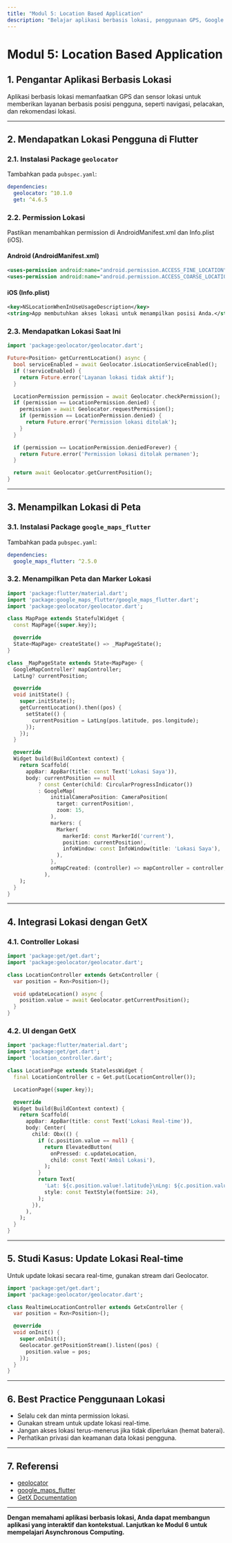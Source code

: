 ```yaml
---
title: "Modul 5: Location Based Application"
description: "Belajar aplikasi berbasis lokasi, penggunaan GPS, Google Maps, dan update lokasi real-time di Flutter."
---
```


# Modul 5: Location Based Application

## 1. Pengantar Aplikasi Berbasis Lokasi

Aplikasi berbasis lokasi memanfaatkan GPS dan sensor lokasi untuk memberikan layanan berbasis posisi pengguna, seperti navigasi, pelacakan, dan rekomendasi lokasi.

---

## 2. Mendapatkan Lokasi Pengguna di Flutter

### 2.1. Instalasi Package `geolocator`

Tambahkan pada `pubspec.yaml`:

```yaml
dependencies:
  geolocator: ^10.1.0
  get: ^4.6.5
```

### 2.2. Permission Lokasi

Pastikan menambahkan permission di AndroidManifest.xml dan Info.plist (iOS).

#### Android (AndroidManifest.xml)

```xml
<uses-permission android:name="android.permission.ACCESS_FINE_LOCATION"/>
<uses-permission android:name="android.permission.ACCESS_COARSE_LOCATION"/>
```

#### iOS (Info.plist)

```xml
<key>NSLocationWhenInUseUsageDescription</key>
<string>App membutuhkan akses lokasi untuk menampilkan posisi Anda.</string>
```

### 2.3. Mendapatkan Lokasi Saat Ini

```dart
import 'package:geolocator/geolocator.dart';

Future<Position> getCurrentLocation() async {
  bool serviceEnabled = await Geolocator.isLocationServiceEnabled();
  if (!serviceEnabled) {
    return Future.error('Layanan lokasi tidak aktif');
  }

  LocationPermission permission = await Geolocator.checkPermission();
  if (permission == LocationPermission.denied) {
    permission = await Geolocator.requestPermission();
    if (permission == LocationPermission.denied) {
      return Future.error('Permission lokasi ditolak');
    }
  }

  if (permission == LocationPermission.deniedForever) {
    return Future.error('Permission lokasi ditolak permanen');
  }

  return await Geolocator.getCurrentPosition();
}
```

---

## 3. Menampilkan Lokasi di Peta

### 3.1. Instalasi Package `google_maps_flutter`

Tambahkan pada `pubspec.yaml`:

```yaml
dependencies:
  google_maps_flutter: ^2.5.0
```

### 3.2. Menampilkan Peta dan Marker Lokasi

```dart
import 'package:flutter/material.dart';
import 'package:google_maps_flutter/google_maps_flutter.dart';
import 'package:geolocator/geolocator.dart';

class MapPage extends StatefulWidget {
  const MapPage({super.key});

  @override
  State<MapPage> createState() => _MapPageState();
}

class _MapPageState extends State<MapPage> {
  GoogleMapController? mapController;
  LatLng? currentPosition;

  @override
  void initState() {
    super.initState();
    getCurrentLocation().then((pos) {
      setState(() {
        currentPosition = LatLng(pos.latitude, pos.longitude);
      });
    });
  }

  @override
  Widget build(BuildContext context) {
    return Scaffold(
      appBar: AppBar(title: const Text('Lokasi Saya')),
      body: currentPosition == null
          ? const Center(child: CircularProgressIndicator())
          : GoogleMap(
              initialCameraPosition: CameraPosition(
                target: currentPosition!,
                zoom: 15,
              ),
              markers: {
                Marker(
                  markerId: const MarkerId('current'),
                  position: currentPosition!,
                  infoWindow: const InfoWindow(title: 'Lokasi Saya'),
                ),
              },
              onMapCreated: (controller) => mapController = controller,
            ),
    );
  }
}
```

---

## 4. Integrasi Lokasi dengan GetX

### 4.1. Controller Lokasi

```dart
import 'package:get/get.dart';
import 'package:geolocator/geolocator.dart';

class LocationController extends GetxController {
  var position = Rxn<Position>();

  void updateLocation() async {
    position.value = await Geolocator.getCurrentPosition();
  }
}
```

### 4.2. UI dengan GetX

```dart
import 'package:flutter/material.dart';
import 'package:get/get.dart';
import 'location_controller.dart';

class LocationPage extends StatelessWidget {
  final LocationController c = Get.put(LocationController());

  LocationPage({super.key});

  @override
  Widget build(BuildContext context) {
    return Scaffold(
      appBar: AppBar(title: const Text('Lokasi Real-time')),
      body: Center(
        child: Obx(() {
          if (c.position.value == null) {
            return ElevatedButton(
              onPressed: c.updateLocation,
              child: const Text('Ambil Lokasi'),
            );
          }
          return Text(
            'Lat: ${c.position.value!.latitude}\nLng: ${c.position.value!.longitude}',
            style: const TextStyle(fontSize: 24),
          );
        }),
      ),
    );
  }
}
```

---

## 5. Studi Kasus: Update Lokasi Real-time

Untuk update lokasi secara real-time, gunakan stream dari Geolocator.

```dart
import 'package:get/get.dart';
import 'package:geolocator/geolocator.dart';

class RealtimeLocationController extends GetxController {
  var position = Rxn<Position>();

  @override
  void onInit() {
    super.onInit();
    Geolocator.getPositionStream().listen((pos) {
      position.value = pos;
    });
  }
}
```

---

## 6. Best Practice Penggunaan Lokasi

- Selalu cek dan minta permission lokasi.
- Gunakan stream untuk update lokasi real-time.
- Jangan akses lokasi terus-menerus jika tidak diperlukan (hemat baterai).
- Perhatikan privasi dan keamanan data lokasi pengguna.

---

## 7. Referensi

- [geolocator](https://pub.dev/packages/geolocator)
- [google_maps_flutter](https://pub.dev/packages/google_maps_flutter)
- [GetX Documentation](https://pub.dev/packages/get)

---

**Dengan memahami aplikasi berbasis lokasi, Anda dapat membangun aplikasi yang interaktif dan kontekstual. Lanjutkan ke Modul 6 untuk mempelajari Asynchronous Computing.**
